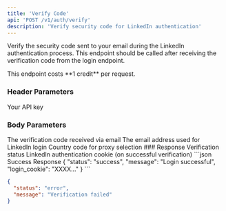 ```yaml
---
title: 'Verify Code'
api: 'POST /v1/auth/verify'
description: 'Verify security code for LinkedIn authentication'
---
```


Verify the security code sent to your email during the LinkedIn authentication process. This endpoint should be called after receiving the verification code from the login endpoint.

<Note>
  This endpoint costs **1 credit** per request.
</Note>

### Header Parameters

<ParamField header="x-api-key" type="string" required>
  Your API key
</ParamField>

### Body Parameters

<ParamField body="code" type="string" required>
  The verification code received via email
</ParamField>

<ParamField body="email" type="string" required>
  The email address used for LinkedIn login
</ParamField>

<ParamField body="country" type="string" default="FR">
  Country code for proxy selection
</ParamField>
### Response

<ResponseField name="status" type="string">
  Verification status
</ResponseField>

<ResponseField name="cookie" type="string">
  LinkedIn authentication cookie (on successful verification)
</ResponseField>

<ResponseExample>
```json Success Response
{
  "status": "success",
  "message": "Login successful",
  "login_cookie": "XXXX..."
}
```

```json Error Response
{
  "status": "error",
  "message": "Verification failed"
}
```
</ResponseExample>